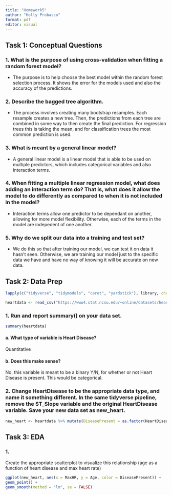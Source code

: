 ```yaml
---
title: "Homework5"
author: "Holly Probasco"
format: pdf
editor: visual
---
```


## Task 1: Conceptual Questions

### 1. What is the purpose of using cross-validation when fitting a random forest model?

-   The purpose is to help choose the best model within the random forest selection process. It shows the error for the models used and also the accuracy of the predictions.

### 2. Describe the bagged tree algorithm.

-   The process involves creating many bootstrap resamples. Each resample creates a new tree. Then, the predictions from each tree are combined in some way to then create the final prediction. For regression trees this is taking the mean, and for classification trees the most common prediction is used.

### 3. What is meant by a general linear model?

-   A general linear model is a linear model that is able to be used on multiple predictors, which includes categorical variables and also interaction terms.

### 4. When fitting a multiple linear regression model, what does adding an interaction term do? That is, what does it allow the model to do differently as compared to when it is not included in the model?

-   Interaction terms allow one predictor to be dependant on another, allowing for more model flexibility. Otherwise, each of the terms in the model are indepedent of one another.

### 5. Why do we split our data into a training and test set?

-   We do this so that after training our model, we can test it on data it hasn't seen. Otherwise, we are training our model just to the specific data we have and have no way of knowing it will be accurate on new data.

## Task 2: Data Prep
```r
lapply(c("tidyverse", "tidymodels", "caret", "yardstick"), library, character.only = TRUE)
```

```r
heartdata <- read_csv("https://www4.stat.ncsu.edu/~online/datasets/heart.csv") %>% as.tibble()
```


### 1. Run and report summary() on your data set.
```r
summary(heartdata)
```


#### a. What type of variable is Heart Disease?
Quantitative

#### b. Does this make sense? 
No, this variable is meant to be a binary Y/N, for whether or not Heart Disease is present. This would be categorical.

### 2. Change HeartDisease to be the appropriate data type, and name it something different. In the same tidyverse pipeline, remove the ST_Slope variable and the original HeartDisease variable. Save your new data set as new_heart.
```r
new_heart <- heartdata %>% mutate(DiseasePresent = as.factor(HeartDisease), HeartDisease = NULL, ST_Slope = NULL)
```

## Task 3: EDA
### 1. 
Create the appropriate scatterplot to visualize this relationship (age as a function of heart disease and max heart rate)
```r
ggplot(new_heart, aes(x = MaxHR, y = Age, color = DiseasePresent)) +
geom_point() +
geom_smooth(method = "lm", se = FALSE)
```

